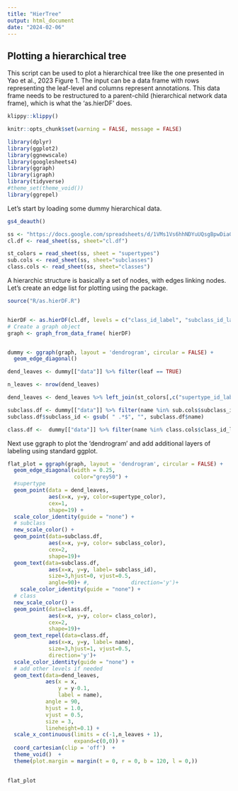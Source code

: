 ```yaml
---
title: "HierTree"
output: html_document
date: "2024-02-06"
---
```


## Plotting a hierarchical tree

This script can be used to plot a hierarchical tree like the one presented in Yao et al., 2023 Figure 1.
The input can be a data frame with rows representing the leaf-level and columns represent annotations. This data frame needs to be restructured to a parent-child (hierarchical network data frame), which is what the 'as.hierDF' does. 

```r
klippy::klippy()
```

```r
knitr::opts_chunk$set(warning = FALSE, message = FALSE) 
```

```r


library(dplyr)
library(ggplot2)
library(ggnewscale)
library(googlesheets4)
library(ggraph)
library(igraph)
library(tidyverse)
#theme_set(theme_void())
library(ggrepel)

```

Let's start by loading some dummy hierarchical data.

```r
gs4_deauth()

ss <- "https://docs.google.com/spreadsheets/d/1VMs1Vs6hhNDYuUQsgBpwDiaGimPGYldR6WVS2WiS5nQ/edit?usp=sharing"
cl.df <- read_sheet(ss, sheet="cl.df")

st_colors = read_sheet(ss, sheet = "supertypes")
sub.cols <- read_sheet(ss, sheet="subclasses")
class.cols <- read_sheet(ss, sheet="classes")

```
A hierarchic structure is basically a set of nodes, with edges linking nodes. Let's create an edge list for plotting using the <igraph> package.

```r
source("R/as.hierDF.R")


hierDF <- as.hierDF(cl.df, levels = c("class_id_label", "subclass_id_label","supertype_id_label"),rootname="wmb")
# Create a graph object
graph <- graph_from_data_frame( hierDF)


dummy <- ggraph(graph, layout = 'dendrogram', circular = FALSE) + 
  geom_edge_diagonal()

dend_leaves <- dummy[["data"]] %>% filter(leaf == TRUE)

n_leaves <- nrow(dend_leaves)

dend_leaves <- dend_leaves %>% left_join(st_colors[,c("supertype_id_label", "supertype_color","supertype_id")], by=c("name"="supertype_id_label"))

subclass.df <- dummy[["data"]] %>% filter(name %in% sub.cols$subclass_id_label) %>% left_join(sub.cols[,c("subclass_id_label","subclass_id", "subclass_color")], by=c("name"="subclass_id_label"))
subclass.df$subclass_id <- gsub( " .*$", "", subclass.df$name) 

class.df <-  dummy[["data"]] %>% filter(name %in% class.cols$class_id_label) %>% left_join(class.cols[,c("class_id_label", "class_color")], by=c("name"="class_id_label"))

```
Next use ggraph to plot the 'dendrogram' and add additional layers of labeling using standard ggplot.

```r
flat_plot = ggraph(graph, layout = 'dendrogram', circular = FALSE) + 
  geom_edge_diagonal(width = 0.25,
                     color="grey50") +
  #supertype
  geom_point(data = dend_leaves, 
             aes(x=x, y=y, color=supertype_color),
             cex=1,
             shape=19) +
  scale_color_identity(guide = "none") +
  # subclass
  new_scale_color() +
  geom_point(data=subclass.df, 
             aes(x=x, y=y, color= subclass_color),
             cex=2,
             shape=19)+
  geom_text(data=subclass.df, 
             aes(x=x, y=y, label= subclass_id),
             size=3,hjust=0, vjust=0.5,
             angle=90)+ #,             direction='y')+
    scale_color_identity(guide = "none") +
  # class
  new_scale_color() +
  geom_point(data=class.df, 
             aes(x=x, y=y, color= class_color),
             cex=2,
             shape=19)+
  geom_text_repel(data=class.df, 
             aes(x=x, y=y, label= name),
             size=3,hjust=1, vjust=0.5,
             direction='y')+
  scale_color_identity(guide = "none") +
  # add other levels if needed
  geom_text(data=dend_leaves,
            aes(x = x,
                y = y-0.1,
                label = name),
            angle = 90,
            hjust = 1.0,
            vjust = 0.5,
            size = 3,
            lineheight=0.1) +
  scale_x_continuous(limits = c(-1,n_leaves + 1),
                     expand=c(0,0)) +  
  coord_cartesian(clip = 'off')  +
  theme_void()  +
  theme(plot.margin = margin(t = 0, r = 0, b = 120, l = 0,))
  


```

```r
flat_plot
```


